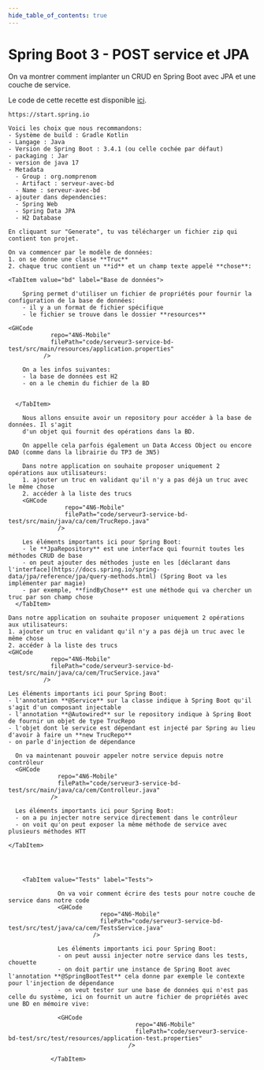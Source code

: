 ```yaml
---
hide_table_of_contents: true
---
```


# Spring Boot 3 - POST service et JPA

On va montrer comment implanter un CRUD en Spring Boot avec JPA et une couche de service.

Le code de cette recette est disponible [ici](https://github.com/departement-info-cem/4N6-Mobile/tree/main/code/serveur3-service-bd-test/).


<Tabs queryString="recette-spring-controler-get">
  <TabItem value="Spring-Initializr" label="Initialiser le projet">

    https://start.spring.io

    Voici les choix que nous recommandons:
    - Système de build : Gradle Kotlin
    - Langage : Java
    - Version de Spring Boot : 3.4.1 (ou celle cochée par défaut)
    - packaging : Jar
    - version de java 17
    - Metadata
      - Group : org.nomprenom
      - Artifact : serveur-avec-bd
      - Name : serveur-avec-bd
    - ajouter dans dependencies:
      - Spring Web
      - Spring Data JPA
      - H2 Database

    En cliquant sur "Generate", tu vas télécharger un fichier zip qui contient ton projet.

  </TabItem>
  <TabItem value="ide" label="Modèle de données">

    On va commencer par le modèle de données:
    1. on se donne une classe **Truc**
    2. chaque truc contient un **id** et un champ texte appelé **chose**:
<GHCode
            repo="4N6-Mobile"
            filePath="code/serveur3-service-bd-test/src/main/java/ca/cem/Truc.java"
          />

  </TabItem>

    <TabItem value="bd" label="Base de données">

        Spring permet d'utiliser un fichier de propriétés pour fournir la configuration de la base de données:
        - il y a un format de fichier spécifique
        - le fichier se trouve dans le dossier **resources**

    <GHCode
                repo="4N6-Mobile"
                filePath="code/serveur3-service-bd-test/src/main/resources/application.properties"
              />

        On a les infos suivantes:
        - la base de données est H2
        - on a le chemin du fichier de la BD


      </TabItem>

  <TabItem value="Repository" label="Repository">

        Nous allons ensuite avoir un repository pour accéder à la base de données. Il s'agit
        d'un objet qui fournit des opérations dans la BD.

        On appelle cela parfois également un Data Access Object ou encore DAO (comme dans la librairie du TP3 de 3N5)

        Dans notre application on souhaite proposer uniquement 2 opérations aux utilisateurs:
        1. ajouter un truc en validant qu'il n'y a pas déjà un truc avec le même chose
        2. accéder à la liste des trucs
        <GHCode
                    repo="4N6-Mobile"
                    filePath="code/serveur3-service-bd-test/src/main/java/ca/cem/TrucRepo.java"
                  />

        Les éléments importants ici pour Spring Boot:
        - le **JpaRepository** est une interface qui fournit toutes les méthodes CRUD de base
        - on peut ajouter des méthodes juste en les [déclarant dans l'interface](https://docs.spring.io/spring-data/jpa/reference/jpa/query-methods.html) (Spring Boot va les implémenter par magie)
        - par exemple, **findByChose** est une méthode qui va chercher un truc par son champ chose
      </TabItem>

  <TabItem value="Service" label="Classe de service">

    Dans notre application on souhaite proposer uniquement 2 opérations aux utilisateurs:
    1. ajouter un truc en validant qu'il n'y a pas déjà un truc avec le même chose
    2. accéder à la liste des trucs
    <GHCode
                repo="4N6-Mobile"
                filePath="code/serveur3-service-bd-test/src/main/java/ca/cem/TrucService.java"
              />

    Les éléments importants ici pour Spring Boot:
    - l'annotation **@Service** sur la classe indique à Spring Boot qu'il s'agit d'un composant injectable
    - l'annotation **@Autowired** sur le repository indique à Spring Boot de fournir un objet de type TrucRepo
    - l'objet dont le service est dépendant est injecté par Spring au lieu d'avoir à faire un **new TrucRepo**
    - on parle d'injection de dépendance

  </TabItem>

  <TabItem value="Controler" label="Contrôleur">

      On va maintenant pouvoir appeler notre service depuis notre contrôleur
      <GHCode
                  repo="4N6-Mobile"
                  filePath="code/serveur3-service-bd-test/src/main/java/ca/cem/Controlleur.java"
                />

      Les éléments importants ici pour Spring Boot:
      - on a pu injecter notre service directement dans le contrôleur
      - on voit qu'on peut exposer la même méthode de service avec plusieurs méthodes HTT

    </TabItem>




        <TabItem value="Tests" label="Tests">

                  On va voir comment écrire des tests pour notre couche de service dans notre code
                  <GHCode
                              repo="4N6-Mobile"
                              filePath="code/serveur3-service-bd-test/src/test/java/ca/cem/TestsService.java"
                            />

                  Les éléments importants ici pour Spring Boot:
                  - on peut aussi injecter notre service dans les tests, chouette
                  - on doit partir une instance de Spring Boot avec l'annotation **@SpringBootTest** cela donne par exemple le contexte pour l'injection de dépendance
                  - on veut tester sur une base de données qui n'est pas celle du système, ici on fournit un autre fichier de propriétés avec une BD en mémoire vive:

                  <GHCode
                                        repo="4N6-Mobile"
                                        filePath="code/serveur3-service-bd-test/src/test/resources/application-test.properties"
                                      />

                </TabItem>

</Tabs>
